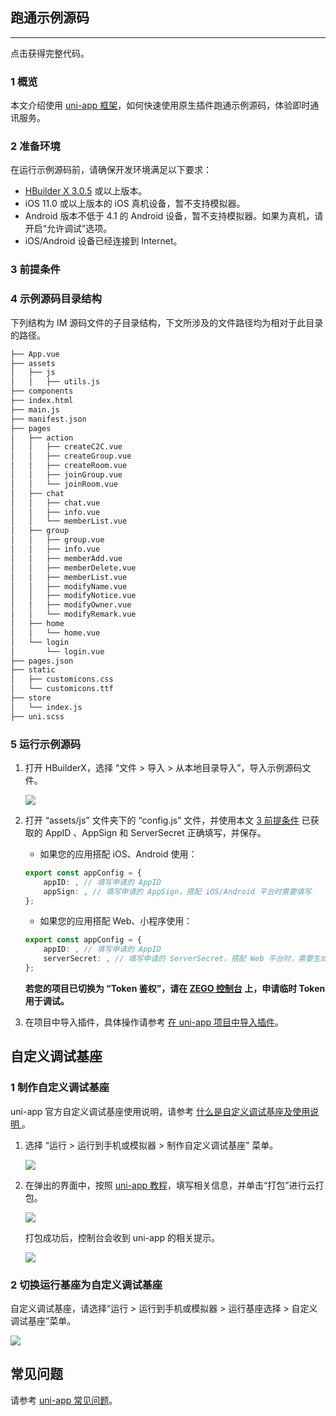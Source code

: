 
## 跑通示例源码
---

<Card title="示例源码" href="https://storage.zego.im/zim/example/uni-app/ZIMUniAppExample.zip" target="_blank">点击获得完整代码。</Card>

### 1 概览

本文介绍使用 [uni-app 框架](https://uniapp.dcloud.io/)，如何快速使用原生插件跑通示例源码，体验即时通讯服务。

### 2 准备环境

在运行示例源码前，请确保开发环境满足以下要求：

- [HBuilder X 3.0.5](https://www.dcloud.io/hbuilderx.html) 或以上版本。
- iOS 11.0 或以上版本的 iOS 真机设备，暂不支持模拟器。
- Android 版本不低于 4.1 的 Android 设备，暂不支持模拟器。如果为真机，请开启“允许调试”选项。
- iOS/Android 设备已经连接到 Internet。

### 3 前提条件

<Content />
<Content1 />

### 4 示例源码目录结构

下列结构为 IM 源码文件的子目录结构，下文所涉及的文件路径均为相对于此目录的路径。

```bash
├── App.vue
├── assets
│   ├── js
│   │   ├── utils.js
├── components
├── index.html
├── main.js
├── manifest.json
├── pages
│   ├── action
│   │   ├── createC2C.vue
│   │   ├── createGroup.vue
│   │   ├── createRoom.vue
│   │   ├── joinGroup.vue
│   │   └── joinRoom.vue
│   ├── chat
│   │   ├── chat.vue
│   │   ├── info.vue
│   │   └── memberList.vue
│   ├── group
│   │   ├── group.vue
│   │   ├── info.vue
│   │   ├── memberAdd.vue
│   │   ├── memberDelete.vue
│   │   ├── memberList.vue
│   │   ├── modifyName.vue
│   │   ├── modifyNotice.vue
│   │   ├── modifyOwner.vue
│   │   └── modifyRemark.vue
│   ├── home
│   │   └── home.vue
│   └── login
│       └── login.vue
├── pages.json
├── static
│   ├── customicons.css
│   └── customicons.ttf
├── store
│   └── index.js
├── uni.scss
```

### 5 运行示例源码

1. 打开 HBuilderX，选择 “文件 > 导入 > 从本地目录导入”，导入示例源码文件。

    <Frame width="512" height="auto" caption="">
      <img src="https://storage.zego.im/sdk-doc/Pics/ZIM/Web/import_uni_project.png" />
    </Frame>


2. 打开 “assets/js” 文件夹下的 “config.js” 文件，并使用本文 [3 前提条件](#3-前提条件) 已获取的 AppID 、AppSign 和 ServerSecret 正确填写，并保存。

    - 如果您的应用搭配 iOS、Android 使用：

    ```typescript
    export const appConfig = {
        appID: , // 填写申请的 AppID
        appSign: , // 填写申请的 AppSign，搭配 iOS/Android 平台时需要填写
    }; 
    ```

    - 如果您的应用搭配 Web、小程序使用：

    ```typescript
    export const appConfig = {
        appID: , // 填写申请的 AppID
        serverSecret: , // 填写申请的 ServerSecret，搭配 Web 平台时，需要生成 Token 使用
    }; 
    ```

    **若您的项目已切换为 “Token 鉴权”，请在 [ZEGO 控制台](https://console.zego.im) 上，申请临时 Token 用于调试。**

3. 在项目中导入插件，具体操作请参考 [在 uni-app 项目中导入插件](./Send%20and%20receive%20messages.mdx#在-uni-app-项目中导入插件)。


## 自定义调试基座

### 1 制作自定义调试基座

<Note title="说明">

uni-app 官方自定义调试基座使用说明，请参考 [什么是自定义调试基座及使用说明 ](https://ask.dcloud.net.cn/article/35115)。 
</Note>

1. 选择 “运行 > 运行到手机或模拟器 > 制作自定义调试基座” 菜单。

    <Frame width="512" height="auto" caption=""><img src="https://storage.zego.im/sdk-doc/Pics/ZIM/UniApp/uni_1.png" /></Frame>

2. 在弹出的界面中，按照 [uni-app 教程](https://ask.dcloud.net.cn/article/35115)，填写相关信息，并单击“打包”进行云打包。

    <Frame width="512" height="auto" caption=""><img src="https://storage.zego.im/sdk-doc/Pics/ZIM/UniApp/uni_2.png" /></Frame>

    打包成功后，控制台会收到 uni-app 的相关提示。

    <Frame width="512" height="auto" caption=""><img src="https://storage.zego.im/sdk-doc/Pics/QuickStart/Packaged_successfully_uniapp.png" /></Frame>


### 2 切换运行基座为自定义调试基座

自定义调试基座，请选择“运行 > 运行到手机或模拟器 > 运行基座选择 > 自定义调试基座”菜单。

<Frame width="512" height="auto" caption=""><img src="https://storage.zego.im/sdk-doc/Pics/ZIM/UniApp/uni_3.png" /></Frame>


## 常见问题

请参考 [uni-app 常见问题](https://uniapp.dcloud.net.cn/faq.html#app%E5%B8%B8%E8%A7%81%E9%97%AE%E9%A2%98)。
